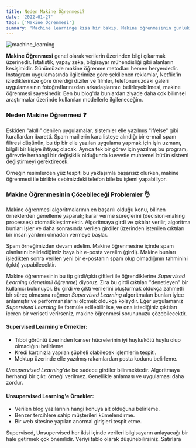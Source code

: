 ```yaml
---
title: Neden Makine Öğrenmesi?
date: '2022-01-27'
tags: ['Makine Öğrenmesi']
summary: 'Machine learninge kısa bir bakış. Makine öğrenmesinin günlük hayattaki kullanımları, yapabileceklerimiz.'
---
```


![machine_learning](/static/images/Machine_Learning_Banner.jpeg)

**Makine Öğrenmesi** genel olarak verilerin üzerinden bilgi çıkarmak üzerinedir. İstatistik, yapay zeka, bilgisayar mühendisliği gibi alanların kesişimidir. Günümüzde makine öğrenme metodları hemen heryerdedir. Instagram uygulamasında ilgilerimize göre şekillenen reklamlar, Netflix'in izlediklerinize göre önerdiği diziler ve filmler, telefonunuzdaki galeri uygulamasının fotoğraflarınızdan arkadaşlarınızı belirleyebilmesi, makine öğrenmesi sayesinedir. Ben bu blog'da bunlardan ziyade daha çok bilimsel araştırmalar üzerinde kullanılan modellerle ilgileneceğim.

### Neden Makine Öğrenmesi ❓

Eskiden "akıllı" denilen uygulamalar, sistemler elle yazılmış "if/else" gibi kurallardan ibaretti. Spam maillerin kara listeye alındığı bir e-mail spam filtresi düşünün, bu tip bir elle yazılan uygulama yapmak için işin uzmanı, bilgili bir kişiye ihtiyaç olacak. Ayrıca tek bir görev için yazılmış bu program, görevde herhangi bir değişiklik olduğunda kuvvetle muhtemel bütün sistemi değiştirmeyi gerektirecek.

Örneğin resimlerden yüz tespiti bu yaklaşımla başarısız olurken, makine öğrenmesi ile birlikte cebimizdeki telefon bile bu işlemi yapabiliyor.

### Makine Öğrenmesinin Çözebileceği Problemler 👌

Makine öğrenmesi algoritmalarının en başarılı olduğu konu, bilinen örneklerden genelleme yaparak; karar verme süreçlerini (decision-making processes) otomatikleştirmektir. Algoritmaya girdi ve çıktılar verilir, algoritma bunları işler ve daha sonrasında verilen girdiler üzerinden istenilen çıktıları bir insan yardımı olmadan vermeye başlar.

Spam örneğimizden devam edelim. Makine öğrenmesine içinde spam olanlarını belirlediğimiz baya bir e-posta verelim (girdi). Makine bunları işledikten sonra verilen yeni bir e-postanın spam olup olmadığının tahminini (çıktı) yapabilecektir.

Makine öğrenmesinin bu tip girdi/çıktı çiftleri ile öğrendiklerine _Supervised Learning_ (_denetimli öğrenme_) diyoruz. Zira bu girdi çıktıları "denetleyen" bir kullanıcı bulunuyor. Bu girdi ve çıktı verilerini oluşturmak oldukça zahmetli bir süreç olmasına rağmen _Supervised Learning_ algoritmaları bunları iyice anlamıştır ve performanslarını ölçmek oldukça kolaydır. Eğer uygulamanız _Supervised Learning_ ile formüle edilebilir ise, ve ona istediğiniz çıktıları içeren bir veriseti verirseniz, makine öğrenmesi sorununuzu çözebilecektir.

#### Supervised Learning'e Örnekler:

- Tıbbi görüntü üzerinden kanser hücrelerinin iyi huylu/kötü huylu olup olmadığını belirleme.
- Kredi kartınızla yapılan şüpheli olabilecek işlemlerin tespiti.
- Mektup üzerinde elle yazılmış rakamlardan posta kodunu belirleme.

_Unsupervised Learning'de_ ise sadece girdiler bilinmektedir. Algoritmaya herhangi bir çıktı örneği verilmez. Genellikle anlaması ve uygulaması daha zordur.

#### Unsupervised Learning'e Örnekler:

- Verilen blog yazılarının hangi konuya ait olduğunu belirleme.
- Benzer tercihlere sahip müşterileri kümelendirme.
- Bir web sitesine yapılan anormal girişleri tespit etme.

Supervised, Unsupervised her ikisi içinde verileri bilgisayarın anlayacağı bir hale getirmek çok önemlidir. Veriyi tablo olarak düşünebilirsiniz. Satırlara
